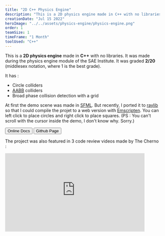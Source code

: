 ```yaml
---
title: "2D C++ Physics Engine"
description: "This is a 2D physics engine made in C++ with no libraries. It has a demo project to showcase it made with SFML and a web demo made with raylib."
creationDate: "Jul 15 2022"
heroImage: "../../assets/physics-engine/physics-engine.png"
order: 1
teamSize: 1
timeFrame: "1 Month"
toolUsed: "C++"
---
```



This is a **2D physics engine** made in **C++** with no libraries.
It was made during the physics engine module of the SAE Institute.
It was graded **2/20** (middlesex notation, where 1 is the best grade).

It has :

-   Circle colliders
-   [AABB](https://en.wikipedia.org/wiki/Minimum_bounding_box#Axis-aligned_minimum_bounding_box) colliders
-   Broad phase collision detection with a grid

At first the demo scene was made in [SFML](https://www.sfml-dev.org/).
But recently, I ported it to [raylib](https://www.raylib.com/) so that I
could compile the projet to a web version with [Emscripten](https://emscripten.org/).
You can left click to place circles and right click to place squares.
(PS : You can't scroll with the cursor inside the demo, I don't know why. Sorry.)

<div class="flex" style="margin-bottom: 1em;">
	<Button href="https://stowy-physics-engine.readthedocs.io/en/latest/index.html">
		Online Docs
	</Button>
	<Button href="https://github.com/St0wy/StowyPhysicsEngine">
		Github Page
	</Button>
</div>


<PhysicsEngineDemo />

The project was also featured in 3 code review videos made by The Cherno :

<div class="grid place-items-center">
	<iframe
		style="overflow:hidden;width:90%;aspect-ratio:16/9"
		src="https://www.youtube-nocookie.com/embed/eNSkYAzC_ew"
		title="YouTube video player"
		frameborder="0"
		allow="accelerometer; autoplay; clipboard-write; encrypted-media; gyroscope; picture-in-picture; web-share"
		allowfullscreen
	/>
</div>

<div class="grid place-items-center">
	<iframe
		style="overflow:hidden;width:90%;aspect-ratio:16/9"
		src="https://www.youtube-nocookie.com/embed/0AFKxekpbUM"
		title="YouTube video player"
		frameborder="0"
		allow="accelerometer; autoplay; clipboard-write; encrypted-media; gyroscope; picture-in-picture; web-share"
		allowfullscreen
	/>
</div>

<div class="grid place-items-center">
	<iframe
		style="overflow:hidden;width:90%;aspect-ratio:16/9"
		src="https://www.youtube-nocookie.com/embed/o1qs-KqJlzI"
		title="YouTube video player"
		frameborder="0"
		allow="accelerometer; autoplay; clipboard-write; encrypted-media; gyroscope; picture-in-picture; web-share"
		allowfullscreen
	/>
</div>
